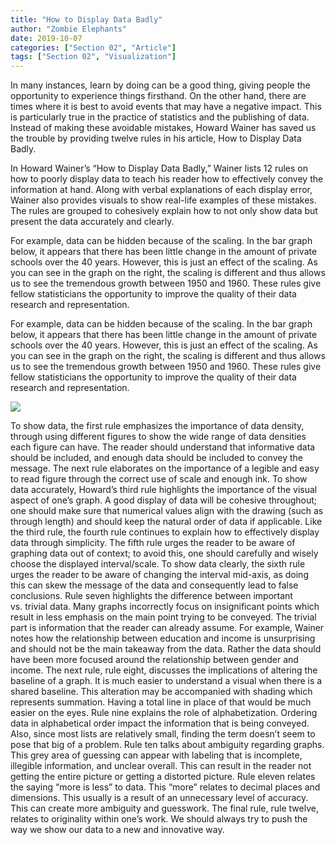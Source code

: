 ```yaml
---
title: "How to Display Data Badly"
author: "Zombie Elephants"
date: 2019-10-07
categories: ["Section 02", "Article"]
tags: ["Section 02", "Visualization"]
---
```


In many instances, learn by doing can be a good thing, giving people the opportunity to
experience things firsthand. On the other hand, there are times where it is best to avoid events
that may have a negative impact. This is particularly true in the practice of statistics and the
publishing of data. Instead of making these avoidable mistakes, Howard Wainer has saved us the
trouble by providing twelve rules in his article, How to Display Data Badly.

<!--more-->


In Howard Wainer’s “How to Display Data Badly,” Wainer lists 12 rules on how to poorly display data to teach his reader how to effectively convey the information at hand. Along with verbal explanations of each display error, Wainer also provides visuals to show real-life examples of these mistakes. The rules are grouped to cohesively explain how to not only show data but present the data accurately and clearly. 

For example, data can be hidden because of the scaling. In the bar graph below, it appears that there has been little change in the amount of private schools over the 40 years. However, this is just an effect of the scaling. As you can see in the graph on the right, the scaling is different and thus allows us to see the tremendous growth between 1950 and 1960.  These rules give fellow statisticians the opportunity to improve the quality of their data research and representation.

For example, data can be hidden because of the scaling. In the bar graph below, it appears that there has been little change in the amount of private schools over the 40 years. However, this is just an effect of the scaling. As you can see in the graph on the right, the scaling is different and thus allows us to see the tremendous growth between 1950 and 1960.  These rules give fellow statisticians the opportunity to improve the quality of their data research and representation.

![](/img/bad_plot.jpg)



To show data, the first rule emphasizes the importance of data density, through using different figures to show the wide range of data densities each figure can have. The reader should understand that informative data should be included, and enough data should be included to convey the message. The next rule elaborates on the importance of a legible and easy to read figure through the correct use of scale and enough ink. 
To show data accurately, Howard’s third rule highlights the importance of the visual aspect of one’s graph. A good display of data will be cohesive throughout; one should make sure that numerical values align with the drawing (such as through length) and should keep the natural order of data if applicable. Like the third rule, the fourth rule continues to explain how to effectively display data through simplicity. The fifth rule urges the reader to be aware of graphing data out of context; to avoid this, one should carefully and wisely choose the displayed interval/scale. 
To show data clearly, the sixth rule urges the reader to be aware of changing the interval mid-axis, as doing this can skew the message of the data and consequently lead to false conclusions. Rule seven highlights the difference between important vs. trivial data. Many graphs incorrectly focus on insignificant points which result in less emphasis on the main point trying to be conveyed. The trivial part is information that the reader can already assume. For example, Wainer notes how the relationship between education and income is unsurprising and should not be the main takeaway from the data. Rather the data should have been more focused around the relationship between gender and income. The next rule, rule eight, discusses the implications of altering the baseline of a graph. It is much easier to understand a visual when there is a shared baseline. This alteration may be accompanied with shading which represents summation. Having a total line in place of that would be much easier on the eyes. 
Rule nine explains the role of alphabetization. Ordering data in alphabetical order impact the information that is being conveyed. Also, since most lists are relatively small, finding the term doesn’t seem to pose that big of a problem. Rule ten talks about ambiguity regarding graphs. This grey area of guessing can appear with labeling that is incomplete, illegible information, and unclear overall. This can result in the reader not getting the entire picture or getting a distorted picture. Rule eleven relates the saying “more is less” to data. This “more” relates to decimal places and dimensions. This usually is a result of an unnecessary level of accuracy. This can create more ambiguity and guesswork. The final rule, rule twelve, relates to originality within one’s work. We should always try to push the way we show our data to a new and innovative way.

